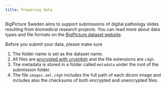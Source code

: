 ```yaml
---
title: Preparing data
---
```

BigPicture Sweden aims to support submissions of digital pathology slides resulting from biomedical research projects. You can read more about data types and file formats on the [BigPicture dataset website](https://nbisweden.github.io/hugo.bp.datasets.nbis.se/). 


Before you submit your data, please make sure

1. The folder name is set as the dataset name.
2. All files are [encrypted with crypt4gh](uploading-data.qmd#encrypt-the-files) and the file extensions are `c4gh`.
3. The metadata is stored in a folder called `metadata` under the root of the submission folder.
4. The file `images.xml.c4gh` includes the full path of each dicom image and includes also the checksums of both encrypted and unencrypted files.
